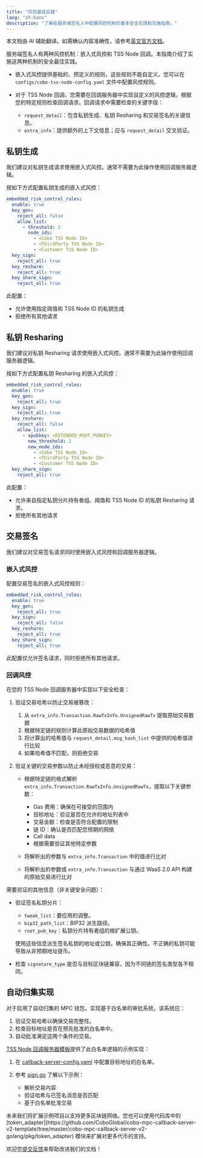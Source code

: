 ```yaml
---
title: "风控最佳实践"
lang: "zh-hans"
description: "了解在服务端签名人中配置风控机制的基本安全实践和实施指南。"
---
```

<Note>本文档由 AI 辅助翻译。如需确认内容准确性，请参考[英文官方文档](https://www.cobo.com/developers/v2/guides/overview/introduction)。</Note>

服务端签名人有两种风控机制：嵌入式风控和 TSS Node 回调。本指南介绍了实施这两种机制的安全最佳实践。

- 嵌入式风控提供基础的、预定义的规则，这些规则不能自定义。您可以在 `configs/cobo-tss-node-config.yaml` 文件中配置风控规则。

- 对于 TSS Node 回调，您需要在回调服务器中实现自定义的风控逻辑，根据您的特定规则检查回调请求。回调请求中需要检查的关键字段：
     - `request_detail`：包含私钥生成、私钥 Resharing 和交易签名的关键信息。
     - `extra_info`：提供额外的上下文信息；应与 `request_detail` 交叉验证。

## 私钥生成

我们建议对私钥生成请求使用嵌入式风控。通常不需要为此操作使用回调服务器逻辑。

按如下方式配置私钥生成的嵌入式风控：

```yaml
embedded_risk_control_rules:
  enable: true
  key_gen:
    reject_all: false
    allow_list:
      - threshold: 2
        node_ids:
          - <Cobo TSS Node ID>
          - <ThirdParty TSS Node ID>
          - <Customer TSS Node ID>
  key_sign:
    reject_all: true
  key_reshare:
    reject_all: true
  key_share_sign:
    reject_all: true
```

此配置：
- 允许使用指定阈值和 TSS Node ID 的私钥生成
- 拒绝所有其他请求

## 私钥 Resharing 

我们建议对私钥 Resharing 请求使用嵌入式风控。通常不需要为此操作使用回调服务器逻辑。

按如下方式配置私钥 Resharing 的嵌入式风控：

```yaml
embedded_risk_control_rules:
  enable: true
  key_gen:
    reject_all: true
  key_sign:
    reject_all: true
  key_reshare:
    reject_all: false
    allow_list:
      - xpubkey: <EXTENDED_ROOT_PUBKEY>
        new_threshold: 2
        new_node_ids:
          - <Cobo TSS Node ID>
          - <ThirdParty TSS Node ID>
          - <Customer TSS Node ID>
  key_share_sign:
    reject_all: true
```

此配置：
- 允许来自指定私钥分片持有者组、阈值和 TSS Node ID 的私钥 Resharing 请求。
- 拒绝所有其他请求


## 交易签名

我们建议对交易签名请求同时使用嵌入式风控和回调服务器逻辑。

### 嵌入式风控

配置交易签名的嵌入式风控规则：

```yaml
embedded_risk_control_rules:
  enable: true
  key_gen:
    reject_all: true
  key_sign:
    reject_all: false
  key_reshare:
    reject_all: true
  key_share_sign:
    reject_all: true
```

此配置仅允许签名请求，同时拒绝所有其他请求。

### 回调风控

在您的 TSS Node 回调服务器中实现以下安全检查：

1. 验证交易哈希以防止交易被篡改：
   1. 从 `extra_info.Transaction.RawTxInfo.UnsignedRawTx` 提取原始交易数据
   2. 根据特定链的规则计算此原始交易数据的哈希值
   3. 将计算出的哈希值与 `request_detail.msg_hash_list` 中提供的哈希值进行比较
   4. 如果哈希值不匹配，则拒绝交易

2. 验证关键的交易参数以防止未经授权或恶意的交易：
   - 根据特定链的格式解析 `extra_info.Transaction.RawTxInfo.UnsignedRawTx`，提取以下关键参数：
     - Gas 费用：确保在可接受的范围内
     - 目标地址：验证是否在允许的地址列表中
     - 交易金额：检查是否符合配置的限制
     - 链 ID：确认是否匹配您预期的网络
     - Call data
     - 根据需要验证其他特定参数

   - 将解析出的参数与 `extra_info.Transaction` 中的值进行比对
   - 将解析出的参数或 `extra_info.Transaction` 与通过 WaaS 2.0 API 构建的原始交易进行比对

需要验证的其他信息（非关键安全问题）：

- 验证签名私钥分片：
   - `tweak_list`：要应用的调整。
   - `bip32_path_list`：BIP32 派生路径。
   - `root_pub_key`：私钥分片持有者组的根扩展公钥。

   使用这些信息派生签名私钥的地址或公钥，确保其正确性。不正确的私钥可能导致从非预期地址提币。

- 检查 `signature_type` 是否与目标区块链兼容，因为不同链的签名类型各不相同。



## 自动归集实现

对于启用了自动归集的 MPC 钱包，实现基于白名单的审批系统，该系统应：

1. 验证交易哈希以确保交易完整性。
2. 检查目标地址是否在预先批准的白名单中。
3. 自动批准满足这两个条件的交易。

[TSS Node 回调服务器模板](https://github.com/CoboGlobal/cobo-mpc-callback-server-v2-template)提供了此白名单逻辑的示例实现：

1. 在 [callback-server-config.yaml](https://github.com/CoboGlobal/cobo-mpc-callback-server-v2-template/blob/master/cobo-mpc-callback-server-v2-golang/configs/callback-server-config.yaml) 中配置目标地址的白名单。

2. 参考 [sign.go](https://github.com/CoboGlobal/cobo-mpc-callback-server-v2-template/blob/master/cobo-mpc-callback-server-v2-golang/internal/verifier/sign.go) 了解以下示例：
   - 解析交易内容
   - 验证哈希与已签名消息是否匹配
   - 基于白名单批准交易

<Note>
未来我们将扩展示例项目以支持更多区块链网络。您也可以使用代码库中的 [token_adapter](https://github.com/CoboGlobal/cobo-mpc-callback-server-v2-template/tree/master/cobo-mpc-callback-server-v2-golang/pkg/token_adapter) 模块来扩展对更多代币的支持。
</Note>

<Tip>欢迎您[提交反馈](https://forms.zohopublic.com/cobo/form/DocumentFeedbackForm/formperma/QvLOhxJv1_JMsJ-1dleZ8Itb_7rzN-LtgvsDdxosoVI)来帮助改进我们的文档！</Tip>
